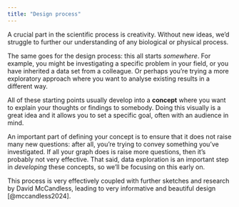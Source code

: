 ```yaml
---
title: "Design process"
---
```


A crucial part in the scientific process is creativity. Without new ideas, we'd struggle to further our understanding of any biological or physical process.

The same goes for the design process: this all starts *somewhere*. For example, you might be investigating a specific problem in your field, or you have inherited a data set from a colleague. Or perhaps you're trying a more exploratory approach where you want to analyse existing results in a different way.

All of these starting points usually develop into a **concept** where you want to explain your thoughts or findings to somebody. Doing this visually is a great idea and it allows you to set a specific goal, often with an audience in mind.

An important part of defining your concept is to ensure that it does not raise many new questions: after all, you're trying to convey something you've investigated. If all your graph does is raise more questions, then it's probably not very effective. That said, data exploration is an important step in *developing* these concepts, so we'll be focusing on this early on.

This process is very effectively coupled with further sketches and research by David McCandless, leading to very informative and beautiful design [@mccandless2024].
